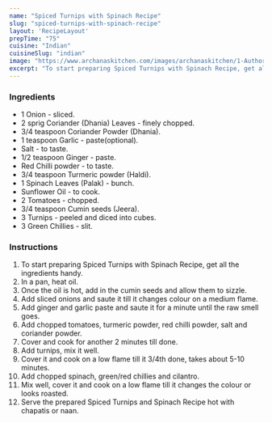 ---
name: "Spiced Turnips with Spinach Recipe"
slug: "spiced-turnips-with-spinach-recipe"
layout: 'RecipeLayout'
prepTime: "75"
cuisine: "Indian"
cuisineSlug: "indian"
image: "https://www.archanaskitchen.com/images/archanaskitchen/1-Author/Aarti_Sharma/Turnips_with_Spinach.jpg"
excerpt: "To start preparing Spiced Turnips with Spinach Recipe, get all the ingredients handy"
---

### Ingredients

- 1 Onion - sliced.
- 2 sprig Coriander (Dhania) Leaves - finely chopped.
- 3/4 teaspoon Coriander Powder (Dhania).
- 1 teaspoon Garlic - paste(optional).
- Salt - to taste.
- 1/2 teaspoon Ginger - paste.
- Red Chilli powder - to taste.
- 3/4 teaspoon Turmeric powder (Haldi).
- 1 Spinach Leaves (Palak) - bunch.
- Sunflower Oil - to cook.
- 2 Tomatoes - chopped.
- 3/4 teaspoon Cumin seeds (Jeera).
- 3 Turnips - peeled and diced into cubes.
- 3 Green Chillies - slit.

### Instructions

1. To start preparing Spiced Turnips with Spinach Recipe, get all the ingredients handy.
1. In a pan, heat oil.
1. Once the oil is hot, add in the cumin seeds and allow them to sizzle.
1. Add sliced onions and saute it till it changes colour on a medium flame.
1. Add ginger and garlic paste and saute it for a minute until the raw smell goes.
1. Add chopped tomatoes, turmeric powder, red chilli powder, salt and coriander powder.
1. Cover and cook for another 2 minutes till done.
1. Add turnips, mix it well.
1. Cover it and cook on a low flame till it 3/4th done, takes about 5-10 minutes.
1. Add chopped spinach, green/red chillies and cilantro.
1. Mix well, cover it and cook on a low flame till it changes the colour or looks roasted.
1. Serve the prepared Spiced Turnips and Spinach Recipe hot with chapatis or naan.
